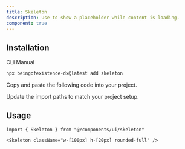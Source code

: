 ```yaml
---
title: Skeleton
description: Use to show a placeholder while content is loading.
component: true
---
```


<ComponentPreview name="skeleton-demo" />

## Installation

<Tabs defaultValue="cli">

<TabsList>
  <TabsTrigger value="cli">CLI</TabsTrigger>
  <TabsTrigger value="manual">Manual</TabsTrigger>
</TabsList>
<TabsContent value="cli">

```bash
npx beingofexistence-dx@latest add skeleton
```

</TabsContent>

<TabsContent value="manual">

<Steps>

<Step>Copy and paste the following code into your project.</Step>

<ComponentSource name="skeleton" />

<Step>Update the import paths to match your project setup.</Step>

</Steps>

</TabsContent>

</Tabs>

## Usage

```tsx
import { Skeleton } from "@/components/ui/skeleton"
```

```tsx
<Skeleton className="w-[100px] h-[20px] rounded-full" />
```
